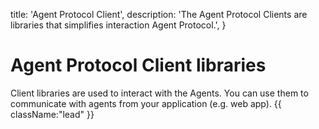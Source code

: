 
  title: 'Agent Protocol Client',
  description:
    'The Agent Protocol Clients are libraries that simplifies interaction Agent Protocol.',
}


# Agent Protocol Client libraries

Client libraries are used to interact with the Agents. You can use them to communicate with agents from your application (e.g. web app). {{ className:"lead" }}

<Clients />
